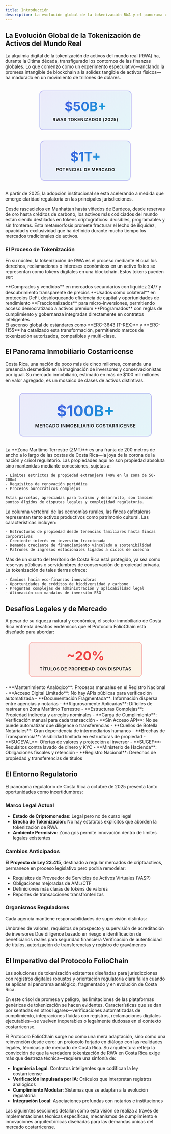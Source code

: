 ```yaml
---
title: Introducción
description: La evolución global de la tokenización RWA y el panorama único del mercado costarricense
---
```



## La Evolución Global de la Tokenización de Activos del Mundo Real

La alquimia digital de la tokenización de activos del mundo real (RWA) ha, durante la última década, transfigurado los contornos de las finanzas globales. Lo que comenzó como un experimento especulativo—anclando la promesa intangible de blockchain a la solidez tangible de activos físicos—ha madurado en un movimiento de trillones de dólares.

<div style="display: flex; justify-content: center; gap: 2rem; margin: 2rem 0; flex-wrap: wrap;">
  <div style="text-align: center; padding: 1.5rem 2.5rem; background: linear-gradient(135deg, rgba(79, 70, 229, 0.1), rgba(6, 182, 212, 0.1)); border-radius: 12px; border: 2px solid rgba(79, 70, 229, 0.3); min-width: 200px;">
    <div style="font-size: 2.5rem; font-weight: 700; background: linear-gradient(135deg, #4f46e5, #06b6d4); -webkit-background-clip: text; -webkit-text-fill-color: transparent;">$50B+</div>
    <div style="color: var(--sl-color-gray-3); font-weight: 600; text-transform: uppercase; letter-spacing: 0.05em; margin-top: 0.5rem; font-size: 0.85rem;">RWAs Tokenizados (2025)</div>
  </div>
  <div style="text-align: center; padding: 1.5rem 2.5rem; background: linear-gradient(135deg, rgba(79, 70, 229, 0.1), rgba(6, 182, 212, 0.1)); border-radius: 12px; border: 2px solid rgba(79, 70, 229, 0.3); min-width: 200px;">
    <div style="font-size: 2.5rem; font-weight: 700; background: linear-gradient(135deg, #4f46e5, #06b6d4); -webkit-background-clip: text; -webkit-text-fill-color: transparent;">$1T+</div>
    <div style="color: var(--sl-color-gray-3); font-weight: 600; text-transform: uppercase; letter-spacing: 0.05em; margin-top: 0.5rem; font-size: 0.85rem;">Potencial de Mercado</div>
  </div>
</div>

<Aside type="note">
A partir de 2025, la adopción institucional se está acelerando a medida que emerge claridad regulatoria en las principales jurisdicciones.
</Aside>

Desde rascacielos en Manhattan hasta viñedos de Burdeos, desde reservas de oro hasta créditos de carbono, los activos más codiciados del mundo están siendo destilados en tokens criptográficos: divisibles, programables y sin fronteras. Esta metamorfosis promete fracturar el lecho de iliquidez, opacidad y exclusividad que ha definido durante mucho tiempo los mercados tradicionales de activos.

### El Proceso de Tokenización

En su núcleo, la tokenización de RWA es el proceso mediante el cual los derechos, reclamaciones o intereses económicos en un activo físico se representan como tokens digitales en una blockchain. Estos tokens pueden ser:

<CardGrid stagger>
  <Card title="🔄 Activos Comercializables" icon="seti:clock">
    **Comprados y vendidos** en mercados secundarios con liquidez 24/7 y descubrimiento transparente de precios
  </Card>
  <Card title="💎 Colateral DeFi" icon="puzzle">
    **Usados como colateral** en protocolos DeFi, desbloqueando eficiencia de capital y oportunidades de rendimiento
  </Card>
  <Card title="📊 Propiedad Fraccionada" icon="open-book">
    **Fraccionalizados** para micro-inversiones, permitiendo acceso democratizado a activos premium
  </Card>
  <Card title="⚙️ Cumplimiento Programable" icon="setting">
    **Programados** con reglas de cumplimiento y gobernanza integradas directamente en contratos inteligentes
  </Card>
</CardGrid>

<Aside type="tip">
El ascenso global de estándares como **ERC-3643 (T-REX)** y **ERC-1155** ha catalizado esta transformación, permitiendo marcos de tokenización autorizados, compatibles y multi-clase.
</Aside>

## El Panorama Inmobiliario Costarricense

Costa Rica, una nación de poco más de cinco millones, comanda una presencia desmedida en la imaginación de inversores y conservacionistas por igual. Su mercado inmobiliario, estimado en más de $100 mil millones en valor agregado, es un mosaico de clases de activos distintivas.

<div style="text-align: center; margin: 2rem 0;">
  <div style="display: inline-block; padding: 1.5rem 3rem; background: linear-gradient(135deg, rgba(79, 70, 229, 0.1), rgba(6, 182, 212, 0.1)); border-radius: 12px; border: 2px solid rgba(79, 70, 229, 0.3);">
    <div style="font-size: 3rem; font-weight: 700; background: linear-gradient(135deg, #4f46e5, #06b6d4); -webkit-background-clip: text; -webkit-text-fill-color: transparent;">$100B+</div>
    <div style="color: var(--sl-color-gray-3); font-weight: 600; text-transform: uppercase; letter-spacing: 0.05em; margin-top: 0.5rem;">Mercado Inmobiliario Costarricense</div>
  </div>
</div>

<Tabs>
  <TabItem label="Propiedades en Zona Marítima">
    La **Zona Marítimo Terrestre (ZMT)** es una franja de 200 metros de ancho a lo largo de las costas de Costa Rica—la joya de la corona de la nación y crisol regulatorio. Las propiedades aquí no son propiedad absoluta sino mantenidas mediante concesiones, sujetas a:
    
    - Límites estrictos de propiedad extranjera (49% en la zona de 50-200m)
    - Requisitos de renovación periódica
    - Procesos burocráticos complejos
    
    Estas parcelas, apreciadas para turismo y desarrollo, son también puntos álgidos de disputas legales y complejidad regulatoria.
  </TabItem>
  
  <TabItem label="Fincas Cafetaleras">
    La columna vertebral de las economías rurales, las fincas cafetaleras representan tanto activos productivos como patrimonio cultural. Las características incluyen:
    
    - Estructuras de propiedad desde tenencias familiares hasta fincas corporativas
    - Creciente interés en inversión fraccionada
    - Demanda creciente de financiamiento vinculado a sostenibilidad
    - Patrones de ingresos estacionales ligados a ciclos de cosecha
  </TabItem>
  
  <TabItem label="Tierras de Conservación">
    Más de un cuarto del territorio de Costa Rica está protegido, ya sea como reservas públicas o servidumbres de conservación de propiedad privada. La tokenización de tales tierras ofrece:
    
    - Caminos hacia eco-finanzas innovadoras
    - Oportunidades de créditos de biodiversidad y carbono
    - Preguntas complejas de administración y aplicabilidad legal
    - Alineación con mandatos de inversión ESG
  </TabItem>
</Tabs>

## Desafíos Legales y de Mercado

A pesar de su riqueza natural y económica, el sector inmobiliario de Costa Rica enfrenta desafíos endémicos que el Protocolo FolioChain está diseñado para abordar:

<div style="text-align: center; margin: 1.5rem 0;">
  <div style="display: inline-block; padding: 1rem 2rem; background: linear-gradient(135deg, rgba(239, 68, 68, 0.1), rgba(245, 158, 11, 0.1)); border-radius: 12px; border: 2px solid rgba(239, 68, 68, 0.3);">
    <div style="font-size: 2.5rem; font-weight: 700; color: #ef4444;">~20%</div>
    <div style="color: var(--sl-color-gray-3); font-weight: 600; text-transform: uppercase; letter-spacing: 0.05em; margin-top: 0.5rem; font-size: 0.85rem;">Títulos de Propiedad con Disputas</div>
  </div>
</div>

<CardGrid stagger>
  <Card title="📋 Disputas de Títulos y Problemas de Registro" icon="warning">
    - **Mantenimiento Analógico**: Procesos manuales en el Registro Nacional
    - **Acceso Digital Limitado**: No hay APIs públicas para verificación automatizada
    - **Documentación Fragmentada**: Información dispersa entre agencias y notarías
  </Card>
  
  <Card title="🚫 Restricciones de Propiedad Extranjera" icon="error">
    - **Rigurosamente Aplicadas**: Difíciles de rastrear en Zona Marítimo Terrestre
    - **Estructuras Complejas**: Propiedad indirecta y arreglos nominales
    - **Carga de Cumplimiento**: Verificación manual para cada transacción
  </Card>
  
  <Card title="🔌 Déficit de Infraestructura Digital" icon="puzzle">
    - **Sin Acceso API**: No se puede automatizar due diligence o transferencias
    - **Cuellos de Botella Notariales**: Gran dependencia de intermediarios humanos
    - **Brechas de Transparencia**: Visibilidad limitada en estructuras de propiedad
  </Card>
  
  <Card title="⚖️ Regímenes de Cumplimiento Fragmentados" icon="list-format">
    - **SUGEVAL**: Ofertas de valores y protección al inversor
    - **SUGEF**: Requisitos contra lavado de dinero y KYC
    - **Ministerio de Hacienda**: Obligaciones fiscales y retención
    - **Registro Nacional**: Derechos de propiedad y transferencias de títulos
  </Card>
</CardGrid>

## El Entorno Regulatorio

El panorama regulatorio de Costa Rica a octubre de 2025 presenta tanto oportunidades como incertidumbres:

### Marco Legal Actual

- **Estado de Criptomonedas**: Legal pero no de curso legal
- **Brecha de Tokenización**: No hay estatutos explícitos que aborden la tokenización de RWA
- **Ambiente Permisivo**: Zona gris permite innovación dentro de límites legales existentes

### Cambios Anticipados

**El Proyecto de Ley 23.415**, destinado a regular mercados de criptoactivos, permanece en proceso legislativo pero podría remodelar:

- Requisitos de Proveedor de Servicios de Activos Virtuales (VASP)
- Obligaciones mejoradas de AML/CTF
- Definiciones más claras de tokens de valores
- Reportes de transacciones transfronterizas

### Organismos Reguladores

Cada agencia mantiene responsabilidades de supervisión distintas:

<CardGrid>
  <Card title="📊 SUGEVAL" icon="approve-check">
    Umbrales de valores, requisitos de prospecto y supervisión de acreditación de inversores
  </Card>
  <Card title="🛡️ SUGEF" icon="shield">
    Due diligence basado en riesgo e identificación de beneficiarios reales para seguridad financiera
  </Card>
  <Card title="📝 Registro Nacional" icon="document">
    Verificación de autenticidad de títulos, autorización de transferencias y registro de gravámenes
  </Card>
</CardGrid>

## El Imperativo del Protocolo FolioChain

<Aside type="tip">
Las soluciones de tokenización existentes diseñadas para jurisdicciones con registros digitales robustos y orientación regulatoria clara fallan cuando se aplican al panorama analógico, fragmentado y en evolución de Costa Rica.
</Aside>

En este crisol de promesa y peligro, las limitaciones de las plataformas genéricas de tokenización se hacen evidentes. Características que se dan por sentadas en otros lugares—verificaciones automatizadas de cumplimiento, integraciones fluidas con registros, reclamaciones digitales ejecutables—se vuelven inoperables o legalmente dudosas en el contexto costarricense.

El Protocolo FolioChain surge no como una mera adaptación, sino como una reinvención desde cero: un protocolo forjado en diálogo con las realidades legales, técnicas y de mercado de Costa Rica. Su arquitectura refleja la convicción de que la verdadera tokenización de RWA en Costa Rica exige más que destreza técnica—requiere una sinfonía de:

- **Ingeniería Legal**: Contratos inteligentes que codifican la ley costarricense
- **Verificación Impulsada por IA**: Oráculos que interpretan registros analógicos
- **Cumplimiento Modular**: Sistemas que se adaptan a la evolución regulatoria
- **Integración Local**: Asociaciones profundas con notarios e instituciones

Las siguientes secciones detallan cómo esta visión se realiza a través de implementaciones técnicas específicas, mecanismos de cumplimiento e innovaciones arquitectónicas diseñadas para las demandas únicas del mercado costarricense.
